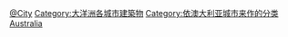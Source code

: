 {{Commons category|Buildings in Australia by city}}

[[Category:澳大利亞建築物|@City]]
[[Category:大洋洲各城市建築物|Category:大洋洲各城市建築物]]
[[Category:依澳大利亚城市来作的分类|Category:依澳大利亚城市来作的分类]]
[[Category:各国各城市建筑物|Australia]]